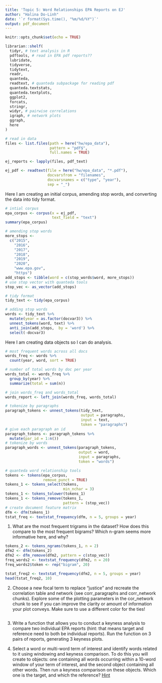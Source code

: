 ```yaml
---
title: 'Topic 5: Word Relationships EPA Reports on EJ'
author: "Halina Do-Linh"
date: '`r format(Sys.time(), "%m/%d/%Y")`'
output: pdf_document
---
```


```r
knitr::opts_chunk$set(echo = TRUE)

librarian::shelf(
  tidyr, # text analysis in R
  pdftools, # read in EPA pdf reports??
  lubridate,
  tidyverse,
  tidytext,
  readr,
  quanteda,
  readtext, # quanteda subpackage for reading pdf
  quanteda.textstats,
  quanteda.textplots,
  ggplot2,
  forcats,
  stringr,
  widyr, # pairwise correlations
  igraph, # network plots
  ggraph,
  here
)

# read in data
files <- list.files(path = here("hw/epa_data"),
                    pattern = "pdf$",
                    full.names = TRUE)

ej_reports <- lapply(files, pdf_text)

ej_pdf <- readtext(file = here("hw/epa_data", "*.pdf"),
                   docvarsfrom = "filenames",
                   docvarsnames = c("type", "year"),
                   sep = "_")
```


Here I am creating an initial corpus, amending stop words, and converting the data into tidy format.

```r
# intial corpus
epa_corpus <- corpus(x = ej_pdf,
                     text_field = "text")
summary(epa_corpus)
```

```r
# amending stop words
more_stops <-
  c("2015",
    "2016",
    "2017",
    "2018",
    "2019",
    "2020",
    "www.epa.gov",
    "https")
add_stops <- tibble(word = c(stop_words$word, more_stops))
# use stop vector with quanteda tools
stop_vec <- as_vector(add_stops)
```


```r
# tidy format
tidy_text <- tidy(epa_corpus)

# adding stop words
words <- tidy_text %>% 
  mutate(year = as.factor(docvar3)) %>% 
  unnest_tokens(word, text) %>% 
  anti_join(add_stops,  by = 'word') %>% 
  select(-docvar3)
```

Here I am creating data objects so I can do analysis.

```r
# most frequent words across all docs
words_freq <- words %>% 
  count(year, word, sort = TRUE)

# number of total words by doc per year
words_total <- words_freq %>% 
  group_by(year) %>% 
  summarize(total = sum(n))

# join words_freq and words_total 
words_report <- left_join(words_freq, words_total)

# tokenize by paragraphs
paragraph_tokens <- unnest_tokens(tidy_text, 
                                  output = paragraphs, 
                                  input = text, 
                                  token = "paragraphs")
# give each paragraph an id
paragraph_tokens <- paragraph_tokens %>% 
  mutate(par_id = 1:n())
# tokenize by words
paragraph_words <- unnest_tokens(paragraph_tokens,
                                 output = word,
                                 input = paragraphs,
                                 token = "words")

# quanteda word relationship tools
tokens <- tokens(epa_corpus,
                 remove_punct = TRUE)
tokens_1 <- tokens_select(tokens,
                          min_nchar = 3)
tokens_1 <- tokens_tolower(tokens_1)
tokens_1 <- tokens_remove(tokens_1,
                          pattern = (stop_vec))
# create document feature matrix
dfm <- dfm(tokens_1)
tstat_freq <- textstat_frequency(dfm, n = 5, groups = year)
```


1.  What are the most frequent trigrams in the dataset? How does this compare to the most frequent bigrams? Which n-gram seems more informative here, and why?

```r
tokens_2 <- tokens_ngrams(tokens_1, n = 2)
dfm2 <- dfm(tokens_2)
dfm2 <- dfm_remove(dfm2, pattern = c(stop_vec))
freq_words2 <- textstat_frequency(dfm2, n = 20)
freq_words2$token <- rep("bigram", 20)

tstat_freq2 <- textstat_frequency(dfm2, n = 5, groups = year)
head(tstat_freq2, 10)
```


2.  Choose a new focal term to replace "justice" and recreate the correlation table and network (see corr_paragraphs and corr_network chunks). Explore some of the plotting parameters in the cor_network chunk to see if you can improve the clarity or amount of information your plot conveys. Make sure to use a different color for the ties!

```r

```


3.  Write a function that allows you to conduct a keyness analysis to compare two individual EPA reports (hint: that means target and reference need to both be individual reports). Run the function on 3 pairs of reports, generating 3 keyness plots.


4.  Select a word or multi-word term of interest and identify words related to it using windowing and keyness comparison. To do this you will create to objects: one containing all words occurring within a 10-word window of your term of interest, and the second object containing all other words. Then run a keyness comparison on these objects. Which one is the target, and which the reference? [Hint](https://tutorials.quanteda.io/advanced-operations/target-word-collocations/) 